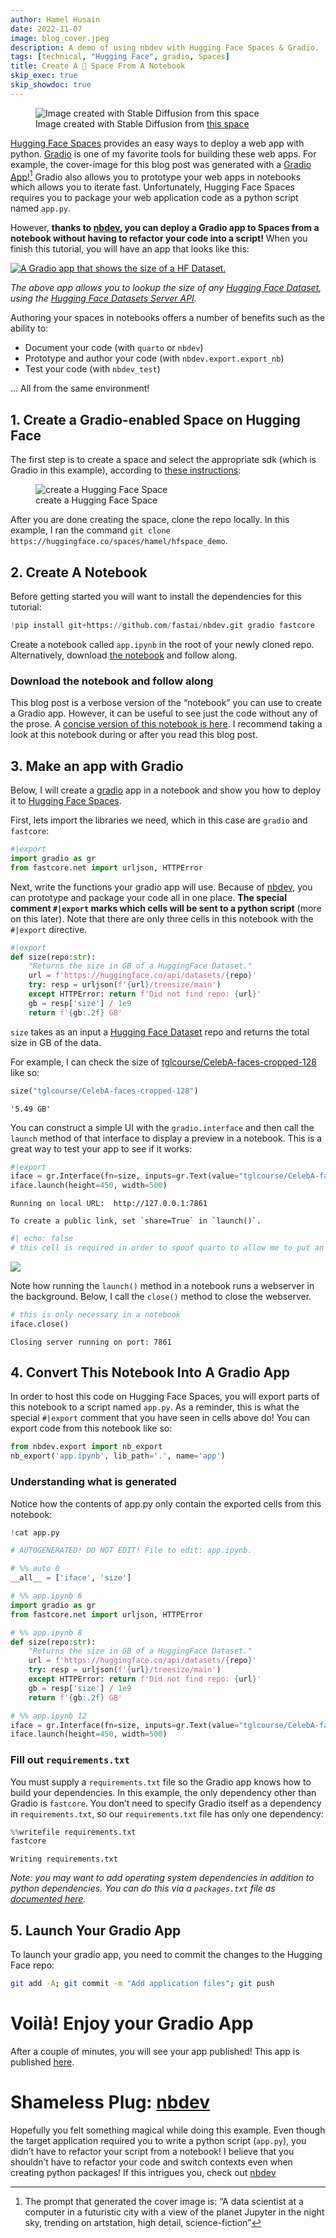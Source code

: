 ```yaml
---
author: Hamel Husain
date: 2022-11-07
image: blog_cover.jpeg
description: A demo of using nbdev with Hugging Face Spaces & Gradio.
tags: [technical, "Hugging Face", gradio, Spaces]
title: Create A 🤗 Space From A Notebook
skip_exec: true
skip_showdoc: true
---
```


![Image created with Stable Diffusion from [this space](https://huggingface.co/spaces/stabilityai/stable-diffusion)](blog_cover.jpeg)


[Hugging Face Spaces](https://huggingface.co/spaces/launch) provides an easy ways to deploy a web app with python.  [Gradio](https://gradio.app/) is one of my favorite tools for building these web apps.  For example, the cover-image for this blog post was generated with a [Gradio App](https://huggingface.co/spaces/stabilityai/stable-diffusion)![^1]  Gradio also allows you to prototype your web apps in notebooks which allows you to iterate fast.  Unfortunately, Hugging Face Spaces requires you to package your web application code as a python script named `app.py`.

However, **thanks to [nbdev](https://nbdev.fast.ai), you can deploy a Gradio app to Spaces from a notebook without having to refactor your code into a script!**   When you finish this tutorial, you will have an app that looks like this:

[![<a href="https://huggingface.co/spaces/hamel/hfspace_demo">A Gradio app</a> that shows the size of a HF Dataset.](final_app.png)](https://huggingface.co/spaces/hamel/hfspace_demo)

_The above app allows you to lookup the size of any [Hugging Face Dataset](https://huggingface.co/docs/datasets/index), using the [Hugging Face Datasets Server API](https://huggingface.co/docs/datasets-server/index)._


Authoring your spaces in notebooks offers a number of benefits such as the ability to:

- Document your code (with `quarto` or `nbdev`)
- Prototype and author your code (with `nbdev.export.export_nb`)
- Test your code (with `nbdev_test`)

... All from the same environment!


## 1. Create a Gradio-enabled Space on Hugging Face

The first step is to create a space and select the appropriate sdk (which is Gradio in this example), according to [these instructions](https://huggingface.co/docs/hub/spaces-overview#creating-a-new-space):

![create a Hugging Face Space](create_space.png)

After you are done creating the space, clone the repo locally.  In this example, I ran the command `git clone https://huggingface.co/spaces/hamel/hfspace_demo`.


## 2. Create A Notebook

Before getting started you will want to install the dependencies for this tutorial:

```python
!pip install git+https://github.com/fastai/nbdev.git gradio fastcore
```

Create a notebook called `app.ipynb` in the root of your newly cloned repo. Alternatively, download [the notebook](https://gist.github.com/hamelsmu/35be07d242f3f19063c3a3839127dc67) and follow along.

:::{.callout-tip}

### Download the notebook and follow along

This blog post is a verbose version of the "notebook" you can use to create a Gradio app.  However, it can be useful to see just the code without any of the prose.  A [concise version of this notebook is here](https://gist.github.com/hamelsmu/35be07d242f3f19063c3a3839127dc67).  I recommend taking a look at this notebook during or after you read this blog post.

:::

## 3. Make an app with Gradio

Below, I will create a [gradio](https://gradio.app/) app in a notebook and show you how to deploy it to [Hugging Face Spaces](https://huggingface.co/docs/hub/spaces). 

First, lets import the libraries we need, which in this case are `gradio` and `fastcore`:


```python
#|export
import gradio as gr
from fastcore.net import urljson, HTTPError
```

Next, write the functions your gradio app will use.  Because of [nbdev](https://nbdev.fast.ai/blog/posts/2022-07-28-nbdev2/), you can prototype and package your code all in one place.  **The special comment `#|export` marks which cells will be sent to a python script** (more on this later). Note that there are only three cells in this notebook with the `#|export` directive.


```python
#|export
def size(repo:str):
    "Returns the size in GB of a HuggingFace Dataset."
    url = f'https://huggingface.co/api/datasets/{repo}'
    try: resp = urljson(f'{url}/treesize/main')
    except HTTPError: return f'Did not find repo: {url}'
    gb = resp['size'] / 1e9
    return f'{gb:.2f} GB'
```

`size` takes as an input a [Hugging Face Dataset](https://huggingface.co/docs/datasets/index) repo and returns the total size in GB of the data.

For example, I can check the size of [tglcourse/CelebA-faces-cropped-128](https://huggingface.co/datasets/tglcourse/CelebA-faces-cropped-128) like so:


```python
size("tglcourse/CelebA-faces-cropped-128")
```
:::{.cell-output}

    '5.49 GB'

:::


You can construct a simple UI with the `gradio.interface` and then call the `launch` method of that interface to display a preview in a notebook.  This is a great way to test your app to see if it works:


```python
#|export
iface = gr.Interface(fn=size, inputs=gr.Text(value="tglcourse/CelebA-faces-cropped-128"), outputs="text")
iface.launch(height=450, width=500)
```
    
:::{.cell-output}    
    Running on local URL:  http://127.0.0.1:7861
    
    To create a public link, set `share=True` in `launch()`.

```python
#| echo: false
# this cell is required in order to spoof quarto to allow me to put an image directly after a cell output.
```

![](gradio_local.png)

:::

Note how running the `launch()` method in a notebook runs a webserver in the background.  Below, I call the `close()` method to close the webserver.


```python
# this is only necessary in a notebook
iface.close()
```

:::{.cell-output}

    Closing server running on port: 7861

:::

## 4. Convert This Notebook Into A Gradio App

In order to host this code on Hugging Face Spaces, you will export parts of this notebook to a script named `app.py`.  As a reminder, this is what the special `#|export` comment that you have seen in cells above do!  You can export code from this notebook like so:


```python
from nbdev.export import nb_export
nb_export('app.ipynb', lib_path='.', name='app')
```

### Understanding what is generated

Notice how the contents of app.py only contain the exported cells from this notebook:



```python
!cat app.py
```

:::{.cell-output}

```python
# AUTOGENERATED! DO NOT EDIT! File to edit: app.ipynb.

# %% auto 0
__all__ = ['iface', 'size']

# %% app.ipynb 6
import gradio as gr
from fastcore.net import urljson, HTTPError

# %% app.ipynb 8
def size(repo:str):
    "Returns the size in GB of a HuggingFace Dataset."
    url = f'https://huggingface.co/api/datasets/{repo}'
    try: resp = urljson(f'{url}/treesize/main')
    except HTTPError: return f'Did not find repo: {url}'
    gb = resp['size'] / 1e9
    return f'{gb:.2f} GB'

# %% app.ipynb 12
iface = gr.Interface(fn=size, inputs=gr.Text(value="tglcourse/CelebA-faces-cropped-128"), outputs="text")
iface.launch(height=450, width=500)

```

:::



### Fill out `requirements.txt`

You must supply a `requirements.txt` file so the Gradio app knows how to build your dependencies.  In this example, the only dependency other than Gradio is `fastcore`.  You don't need to specify Gradio itself as a dependency in `requirements.txt`, so our `requirements.txt` file has only one dependency:


```python
%%writefile requirements.txt
fastcore
```

    Writing requirements.txt


_Note: you may want to add operating system dependencies in addition to python dependencies.  You can do this via a `packages.txt` file as [documented here](https://huggingface.co/docs/hub/spaces-dependencies#adding-your-own-dependencies)._

## 5. Launch Your Gradio App

To launch your gradio app, you need to commit the changes to the Hugging Face repo:

```bash
git add -A; git commit -m "Add application files"; git push
```

# Voilà!  Enjoy your Gradio App

After a couple of minutes, you will see your app published!  This app is published [here](https://huggingface.co/spaces/hamel/hfspace_demo).


# Shameless Plug: [nbdev](https://nbdev.fast.ai/blog/posts/2022-07-28-nbdev2/)

Hopefully you felt something magical while doing this example.  Even though the target application required you to write a python script (`app.py`), you didn't have to refactor your script from a notebook!  I believe that you shouldn't have to refactor your code and switch contexts even when creating python packages!  If this intrigues you, check out [nbdev](https://nbdev.fast.ai/blog/posts/2022-07-28-nbdev2/)


[^1]: The prompt that generated the cover image is: "A data scientist at a computer in a futuristic city with a view of the planet Jupyter in the night sky, trending on artstation, high detail, science-fiction"
